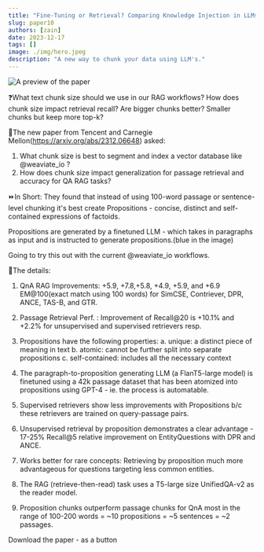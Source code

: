 ```yaml
---
title: "Fine-Tuning or Retrieval? Comparing Knowledge Injection in LLMs"
slug: paper10
authors: [zain]
date: 2023-12-17
tags: []
image: ./img/hero.jpeg
description: "A new way to chunk your data using LLM's." 
---
```

![A preview of the paper](./img/hero.jpeg)

<!-- truncate -->


❓What text chunk size should we use in our RAG workflows? How does chunk size impact retrieval recall? Are bigger chunks better? Smaller chunks but keep more top-k?

📜The new paper from Tencent and Carnegie Mellon(https://arxiv.org/abs/2312.06648) asked:
1. What chunk size is best to segment and index a vector database like 
@weaviate_io
?
2. How does chunk size impact generalization for passage retrieval and accuracy for QA RAG tasks?

⏩In Short: They found that instead of using 100-word passage or sentence-level chunking it's best create Propositions - concise, distinct and self-contained expressions of factoids. 

Propositions are generated by a finetuned LLM - which takes in paragraphs as input and is instructed to generate propositions.(blue in the image)

Going to try this out with the current 
@weaviate_io
 workflows.

📑The details:

1. QnA RAG Improvements: +5.9, +7.8,+5.8, +4.9, +5.9, and +6.9 EM@100(exact match using 100 words) for SimCSE, Contriever, DPR, ANCE, TAS-B, and GTR.

2. Passage Retrieval Perf. : Improvement of Recall@20 is +10.1% and +2.2% for unsupervised and supervised retrievers resp.

3. Propositions have the following properties:
  a. unique: a distinct piece of meaning in text
  b. atomic: cannot be further split into separate propositions
  c. self-contained: includes all the necessary context

4. The paragraph-to-proposition generating LLM (a FlanT5-large model) is finetuned using a 42k passage dataset that has been atomized into propositions using GPT-4 - ie. the process is automatable.

5. Supervised retrievers show less improvements with Propositions b/c these retrievers are trained on query-passage pairs.

6. Unsupervised retrieval by proposition demonstrates a clear advantage - 17-25% Recall@5 relative improvement on EntityQuestions with DPR and ANCE.

7. Works better for rare concepts: Retrieving by proposition much more advantageous for questions targeting less common entities.

8. The RAG (retrieve-then-read) task uses a T5-large size UnifiedQA-v2 as the reader model.

9. Proposition chunks outperform passage chunks for QnA most in the range of 100-200 words = ~10 propositions = ~5 sentences = ~2 passages.

<p>
  <DownloadButton link={require('./download/2312.06648.pdf').default}>Download the paper - as a button</DownloadButton>
</p>

<!-- We could create a specific template for Paper Review's -->

<WhatNext />
